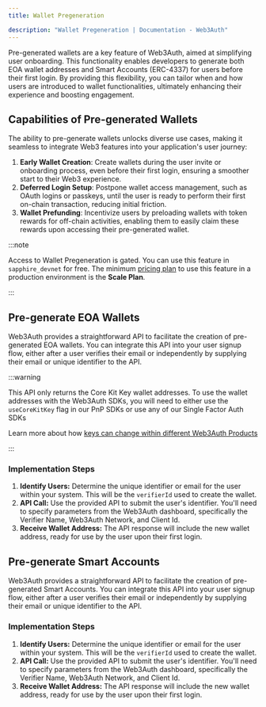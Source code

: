 ```yaml
---
title: Wallet Pregeneration

description: "Wallet Pregeneration | Documentation - Web3Auth"
---
```



Pre-generated wallets are a key feature of Web3Auth, aimed at simplifying user onboarding. This
functionality enables developers to generate both EOA wallet addresses and Smart Accounts (ERC-4337)
for users before their first login. By providing this flexibility, you can tailor when and how users
are introduced to wallet functionalities, ultimately enhancing their experience and boosting
engagement.

## Capabilities of Pre-generated Wallets

The ability to pre-generate wallets unlocks diverse use cases, making it seamless to integrate Web3
features into your application's user journey:

1. **Early Wallet Creation**: Create wallets during the user invite or onboarding process, even
   before their first login, ensuring a smoother start to their Web3 experience.
2. **Deferred Login Setup**: Postpone wallet access management, such as OAuth logins or passkeys,
   until the user is ready to perform their first on-chain transaction, reducing initial friction.
3. **Wallet Prefunding**: Incentivize users by preloading wallets with token rewards for off-chain
   activities, enabling them to easily claim these rewards upon accessing their pre-generated
   wallet.

:::note

Access to Wallet Pregeneration is gated. You can use this feature in `sapphire_devnet` for free. The
minimum [pricing plan](https://web3auth.io/pricing.html) to use this feature in a production
environment is the **Scale Plan**.

:::

## Pre-generate EOA Wallets

Web3Auth provides a straightforward API to facilitate the creation of pre-generated EOA wallets. You
can integrate this API into your user signup flow, either after a user verifies their email or
independently by supplying their email or unique identifier to the API.

:::warning

This API only returns the Core Kit Key wallet addresses. To use the wallet addresses with the
Web3Auth SDKs, you will need to either use the `useCoreKitKey` flag in our PnP SDKs or use any of
our Single Factor Auth SDKs

Learn more about how
[keys can change within different Web3Auth Products](/docs/troubleshooting/different-private-key#product)

:::

### Implementation Steps

1. **Identify Users:** Determine the unique identifier or email for the user within your system.
   This will be the `verifierId` used to create the wallet.
2. **API Call:** Use the provided API to submit the user's identifier. You'll need to specify
   parameters from the Web3Auth dashboard, specifically the Verifier Name, Web3Auth Network, and
   Client Id.
3. **Receive Wallet Address:** The API response will include the new wallet address, ready for use
   by the user upon their first login.

<PregenerateWallet />

## Pre-generate Smart Accounts

Web3Auth provides a straightforward API to facilitate the creation of pre-generated Smart Accounts.
You can integrate this API into your user signup flow, either after a user verifies their email or
independently by supplying their email or unique identifier to the API.

### Implementation Steps

1. **Identify Users:** Determine the unique identifier or email for the user within your system.
   This will be the `verifierId` used to create the wallet.
2. **API Call:** Use the provided API to submit the user's identifier. You'll need to specify
   parameters from the Web3Auth dashboard, specifically the Verifier Name, Web3Auth Network, and
   Client Id.
3. **Receive Wallet Address:** The API response will include the new wallet address, ready for use
   by the user upon their first login.

<PregenrateSmartAccount />
